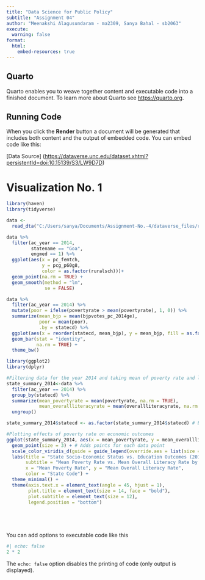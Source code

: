```yaml
---
title: "Data Science for Public Policy"
subtitle: "Assignment 04"
author: "Meenakshi Alagusundaram - ma2309, Sanya Bahal - sb2063"
execute:
  warning: false
format:
  html:
    embed-resources: true
---
```


## Quarto

Quarto enables you to weave together content and executable code into a finished document. To learn more about Quarto see <https://quarto.org>.

## Running Code

When you click the **Render** button a document will be generated that includes both content and the output of embedded code. You can embed code like this:

\[Data Source\] (<https://dataverse.unc.edu/dataset.xhtml?persistentId=doi:10.15139/S3/LW9D7D>)

# Visualization No. 1

```r
library(haven)
library(tidyverse)

data <- 
  read_dta("C:/Users/sanya/Documents/Assignment-No.-4/dataverse_files/replicate_rbindiaschools_state.dta")

data %>%
  filter(ac_year == 2014,
         statename == "Goa",
         engmed == 1) %>% 
  ggplot(aes(x = pc_femtch, 
             y = pcg_p60g8,
             color = as.factor(ruralsch)))+
  geom_point(na.rm = TRUE) +
  geom_smooth(method = "lm",
              se = FALSE)

data %>%
  filter(ac_year == 2014) %>% 
  mutate(poor = ifelse(povertyrate > mean(povertyrate), 1, 0)) %>%
  summarize(mean_bjp = mean(bjpvotes_pc_2014ge),
            poor = mean(poor),
            .by = statecd) %>% 
  ggplot(aes(x = reorder(statecd, mean_bjp), y = mean_bjp, fill = as.factor(poor))) +
  geom_bar(stat = "identity", 
           na.rm = TRUE) +
  theme_bw()

library(ggplot2)
library(dplyr)

#Filtering data for the year 2014 and taking mean of poverty rate and literacy rate for all states 
state_summary_2014<-data %>%
  filter(ac_year == 2014) %>%
  group_by(statecd) %>%
  summarize(mean_povertyrate = mean(povertyrate, na.rm = TRUE),
            mean_overallliteracyrate = mean(overallliteracyrate, na.rm = TRUE)) %>%
  ungroup()  

state_summary_2014$statecd <- as.factor(state_summary_2014$statecd) # Ensure statecd is treated as a factor

#Plotting effects of poverty rate on economic outcomes 
ggplot(state_summary_2014, aes(x = mean_povertyrate, y = mean_overallliteracyrate, color = statecd)) +
  geom_point(size = 3) + # Adds points for each data point
  scale_color_viridis_d(guide = guide_legend(override.aes = list(size = 5))) + # Uses a color scale for states
  labs(title = "State Socio-Economic Status vs. Education Outcomes (2014)",
       subtitle = "Mean Poverty Rate vs. Mean Overall Literacy Rate by State",
       x = "Mean Poverty Rate", y = "Mean Overall Literacy Rate",
       color = "State Code") +
  theme_minimal() +
  theme(axis.text.x = element_text(angle = 45, hjust = 1),
        plot.title = element_text(size = 14, face = "bold"),
        plot.subtitle = element_text(size = 12),
        legend.position = "bottom")






```

You can add options to executable code like this

```r
#| echo: false
2 * 2
```

The `echo: false` option disables the printing of code (only output is displayed).
